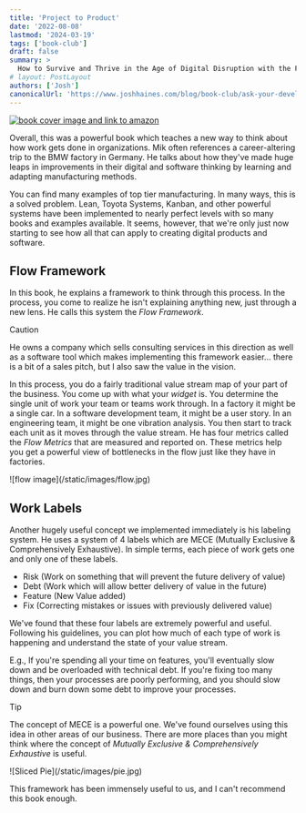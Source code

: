 ```yaml
---
title: 'Project to Product'
date: '2022-08-08'
lastmod: '2024-03-19'
tags: ['book-club']
draft: false
summary: >
  How to Survive and Thrive in the Age of Digital Disruption with the Flow Framework
# layout: PostLayout
authors: ['Josh']
canonicalUrl: 'https://www.joshhaines.com/blog/book-club/ask-your-developer'
---
```


<div className="mx-auto w-1/3">
  <a href="https://www.amazon.com/Project-Product-Survive-Disruption-Framework/dp/1942788398/">
    <img
      alt="book cover image and link to amazon"
      src="https://m.media-amazon.com/images/I/514ANvAFUWL._SY445_SX342_.jpg"
    />
  </a>
</div>

Overall, this was a powerful book which teaches a new way to think about how work gets done in organizations.
Mik often references a career-altering trip to the BMW factory in Germany.
He talks
about how they've made huge leaps in improvements in their digital and software thinking by learning and adapting manufacturing methods.

You can find many examples of top tier manufacturing.
In many ways, this is a solved problem.
Lean, Toyota Systems, Kanban,
and other powerful systems have been implemented to nearly perfect levels with so many books and examples available.
It seems, however,
that we're only just now starting to see how all that can apply to creating digital products and software.

## Flow Framework

In this book, he explains a framework to think through this process.
In the process, you come to realize he isn't explaining anything new, just through a new lens.
He calls this system the _Flow Framework_.

> [!CAUTION]
> He owns a company which sells consulting services in this direction as well as a software tool which makes implementing this framework easier... there is a bit of a sales pitch, but I also saw the value in the vision.

In this process, you do a fairly traditional value stream map of your part of the business.
You come up with what your _widget_ is.
You determine the single unit of work your team or teams work through.
In a factory it might be a single car.
In a software development team, it might be a user story.
In an engineering team, it might be one vibration analysis.
You then start to track each unit as it moves through the value stream.
He has four metrics called the _Flow Metrics_ that are measured and reported on.
These metrics help you get a powerful view of bottlenecks in the flow just like they have in factories.

<div className="-mx-2 flex flex-wrap justify-center overflow-hidden xl:-mx-2">
  <div className="my-1 w-full overflow-hidden px-2 xl:my-1 xl:w-1/2 xl:px-2">
    ![flow image](/static/images/flow.jpg)
  </div>
</div>

## Work Labels

Another hugely useful concept we implemented immediately is his labeling system. He uses a system of 4 labels which are MECE (Mutually Exclusive & Comprehensively Exhaustive). In simple terms, each piece of work gets one and only one of these labels.

- Risk (Work on something that will prevent the future delivery of value)
- Debt (Work which will allow better delivery of value in the future)
- Feature (New Value added)
- Fix (Correcting mistakes or issues with previously delivered value)

We've found that these four labels are extremely powerful and useful.
Following his guidelines,
you can plot how much of each type of work is happening and understand the state of your value stream.

E.g., If you're spending all your time on features, you'll eventually slow down and be overloaded with technical debt. If you're fixing too many things, then your processes are poorly performing, and you should slow down and burn down some debt to improve your processes.

> [!TIP]
> The concept of MECE is a powerful one. We've found ourselves using this idea in other areas of our business. There are more places than you might think where the concept of _Mutually Exclusive & Comprehensively Exhaustive_ is useful.

<div className="-mx-2 flex flex-wrap justify-center overflow-hidden xl:-mx-2">
  <div className="my-1 w-full overflow-hidden px-2 xl:my-1 xl:w-1/2 xl:px-2">
    ![Sliced Pie](/static/images/pie.jpg)
  </div>
</div>

This framework has been immensely useful to us, and I can't recommend this book enough.
